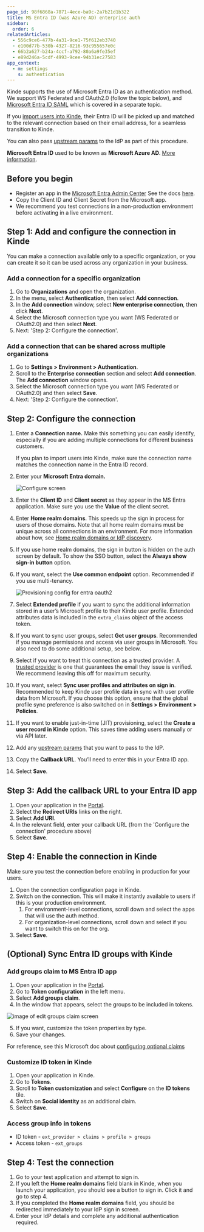 ```yaml
---
page_id: 98f6868a-7871-4ece-ba9c-2a7b21d1b322
title: MS Entra ID (was Azure AD) enterprise auth
sidebar:
  order: 6
relatedArticles:
  - 556c9ce6-477b-4a31-9ce1-75f612eb3740
  - e100d77b-530b-4327-8216-93c955657e0c
  - 66b2a627-b24a-4ccf-a792-80a6a9fe35ef
  - e89d246a-5cdf-4993-9cee-94b31ec27583
app_context:
  - m: settings
    s: authentication
---
```


Kinde supports the use of Microsoft Entra ID as an authentication method. We support WS Federated and OAuth2.0 (follow the topic below), and [Microsoft Entra ID SAML](/authenticate/enterprise-connections/entra-id-saml/) which is covered in a separate topic.

If you [import users into Kinde](/manage-users/add-and-edit/import-users-in-bulk/), their Entra ID will be picked up and matched to the relevant connection based on their email address, for a seamless transition to Kinde.

You can also pass [upstream params](/authenticate/auth-guides/pass-params-idp/) to the IdP as part of this procedure.

<Aside>

**Microsoft Entra ID** used to be known as **Microsoft Azure AD**. [More information](https://learn.microsoft.com/en-gb/azure/active-directory/fundamentals/new-name).

</Aside>

## Before you begin

- Register an app in the [Microsoft Entra Admin Center](https://entra.microsoft.com/#home) See the docs [here](https://learn.microsoft.com/en-us/entra/identity-platform/quickstart-register-app/).
- Copy the Client ID and Client Secret from the Microsoft app.
- We recommend you test connections in a non-production environment before activating in a live environment.

## Step 1: Add and configure the connection in Kinde

<Aside>

You can make a connection available only to a specific organization, or you can create it so it can be used across any organization in your business. 

</Aside>

### Add a connection for a specific organization

1. Go to **Organizations** and open the organization. 
2. In the menu, select **Authentication**, then select **Add connection**.
3. In the **Add connection** window, select **New enterprise connection**, then click **Next**.
4. Select the Microsoft connection type you want (WS Federated or OAuth2.0) and then select **Next**.  
5. Next: 'Step 2: Configure the connection'.

### Add a connection that can be shared across multiple organizations

1. Go to **Settings > Environment > Authentication**.
2. Scroll to the **Enterprise connection** section and select **Add connection**. The **Add connection** window opens.
3. Select the Microsoft connection type you want (WS Federated or OAuth2.0) and then select **Save**.
4. Next: 'Step 2: Configure the connection'.

## Step 2: Configure the connection

1. Enter a **Connection name.** Make this something you can easily identify, especially if you are adding multiple connections for different business customers.

   <Aside type="warning">

   If you plan to import users into Kinde, make sure the connection name matches the connection name in the Entra ID record.

   </Aside>

2. Enter your **Microsoft Entra domain.**

   ![Configure screen](https://imagedelivery.net/skPPZTHzSlcslvHjesZQcQ/27b313dc-73c7-4bd5-927f-f8f3d5121800/public)

3. Enter the **Client ID** and **Client secret** as they appear in the MS Entra application. Make sure you use the **Value** of the client secret.
4. Enter **Home realm domains**. This speeds up the sign in process for users of those domains.
   Note that all home realm domains must be unique across all connections in an environment. For more information about how, see [Home realm domains or IdP discovery](/authenticate/enterprise-connections/home-realm-discovery/).
5. If you use home realm domains, the sign in button is hidden on the auth screen by default. To show the SSO button, select the **Always show sign-in button** option. 
6. If you want, select the **Use common endpoint** option. Recommended if you use multi-tenancy.

   ![Provisioning config for entra oauth2](https://imagedelivery.net/skPPZTHzSlcslvHjesZQcQ/c92fad8c-8c81-4481-e891-670a310fe300/public)

7. Select **Extended profile** if you want to sync the additional information stored in a user’s Microsoft profile to their Kinde user profile. Extended attributes data is included in the `extra_claims` object of the access token.
8. If you want to sync user groups, select **Get user groups**. Recommended if you manage permissions and access via user groups in Microsoft. You also need to do some additional setup, see below. 
9. Select if you want to treat this connection as a trusted provider. A [trusted provider](/authenticate/about-auth/identity-and-verification/) is one that guarantees the email they issue is verified. We recommend leaving this off for maximum security.
10. If you want, select **Sync user profiles and attributes on sign in**. Recommended to keep Kinde user profile data in sync with user profile data from Microsoft. If you choose this option, ensure that the global profile sync preference is also switched on in **Settings > Environment > Policies**.
11. If you want to enable just-in-time (JIT) provisioning, select the **Create a user record in Kinde** option. This saves time adding users manually or via API later.
12. Add any [upstream params](/authenticate/auth-guides/pass-params-idp/) that you want to pass to the IdP.
13. Copy the **Callback URL**. You’ll need to enter this in your Entra ID app.
14. Select **Save**.

## Step 3: Add the callback URL to your Entra ID app

1. Open your application in the [Portal](https://entra.microsoft.com/#home).
2. Select the **Redirect URIs** links on the right.
3. Select **Add URI**.
4. In the relevant field, enter your callback URL (from the 'Configure the connection' procedure above)
5. Select **Save**.

## Step 4: Enable the connection in Kinde

Make sure you test the connection before enabling in production for your users.

1. Open the connection configuration page in Kinde.
2. Switch on the connection. This will make it instantly available to users if this is your production environment.
   1. For environment-level connections, scroll down and select the apps that will use the auth method.
   2. For organization-level connections, scroll down and select if you want to switch this on for the org. 
3. Select **Save**.

## (Optional) Sync Entra ID groups with Kinde

### Add groups claim to MS Entra ID app

1. Open your application in the [Portal](https://entra.microsoft.com/#home).
2. Go to **Token configuration** in the left menu. 
3. Select **Add groups claim**.
4. In the window that appears, select the groups to be included in tokens.

![image of edit groups claim screen](https://imagedelivery.net/skPPZTHzSlcslvHjesZQcQ/fed278be-bdcd-43b6-7130-8c866928b700/public)

5. If you want, customize the token properties by type.
6. Save your changes.

For reference, see this Microsoft doc about [configuring optional claims](https://learn.microsoft.com/en-us/entra/identity-platform/optional-claims?tabs=appui/) 

### Customize ID token in Kinde

1. Open your application in Kinde.
2. Go to **Tokens**.
3. Scroll to **Token customization** and select **Configure** on the **ID tokens** tile.
4. Switch on **Social identity** as an additional claim.
5. Select **Save**.

### Access group info in tokens

- ID token - `ext_provider > claims > profile > groups`
- Access token - `ext_groups`

## Step 4: Test the connection

1. Go to your test application and attempt to sign in.
2. If you left the **Home realm domains** field blank in Kinde, when you launch your application, you should see a button to sign in. Click it and go to step 4.
3. If you completed the **Home realm domains** field, you should be redirected immediately to your IdP sign in screen.
4. Enter your IdP details and complete any additional authentication required.
